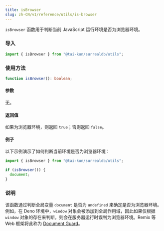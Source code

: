 ```yaml
---
title: isBrowser
slug: zh-CN/v1/reference/utils/is-browser
---
```


`isBrowser` 函数用于判断当前 JavaScript 运行环境是否为浏览器环境。

### 导入

```ts
import { isBrowser } from "@tai-kun/surrealdb/utils";
```

### 使用方法

```ts
function isBrowser(): boolean;
```

#### 参数

无。

#### 返回值

如果为浏览器环境，则返回 `true`；否则返回 `false`。

#### 例子

以下示例演示了如何判断当前环境是否为浏览器环境：

```ts
import { isBrowser } from "@tai-kun/surrealdb/utils";

if (isBrowser()) {
  document;
}
```

### 说明

该函数通过判断全局变量 `document` 是否为 `undefined` 来确定是否为浏览器环境。例如，在 Deno 环境中，`window` 对象会被添加到全局作用域，因此如果仅根据 `window` 对象的存在来判断，则会在服务器运行时误判为浏览器环境。Remix 等 Web 框架将此称为 [Document Guard](https://remix.run/docs/en/main/guides/constraints#document-guard)。
